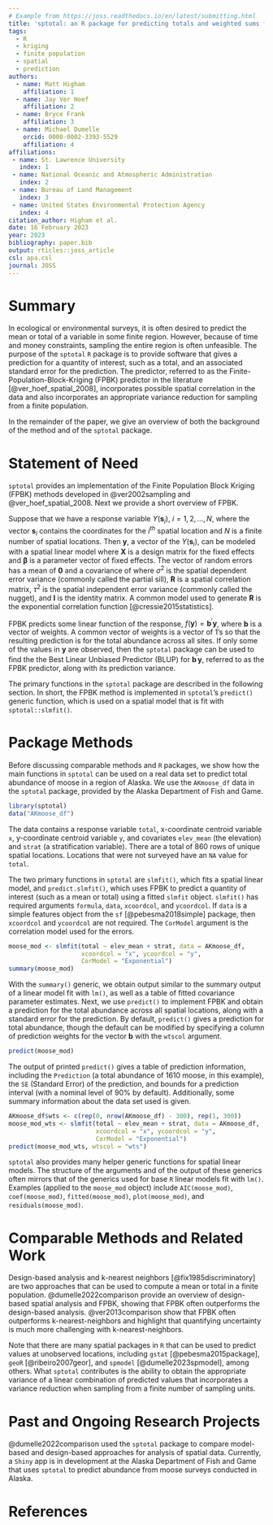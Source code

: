```yaml
---
# Example from https://joss.readthedocs.io/en/latest/submitting.html
title: 'sptotal: an R package for predicting totals and weighted sums from spatial data'
tags:
  - R
  - kriging
  - finite population
  - spatial
  - prediction
authors:
  - name: Matt Higham
    affiliation: 1
  - name: Jay Ver Hoef
    affiliation: 2
  - name: Bryce Frank
    affiliation: 3
  - name: Michael Dumelle
    orcid: 0000-0002-3393-5529
    affiliation: 4
affiliations:
 - name: St. Lawrence University
   index: 1
 - name: National Oceanic and Atmospheric Administration
   index: 2
 - name: Bureau of Land Management
   index: 3
 - name: United States Environmental Protection Agency
   index: 4
citation_author: Higham et al.
date: 16 February 2023
year: 2023
bibliography: paper.bib
output: rticles::joss_article
csl: apa.csl
journal: JOSS
---
```


# Summary

In ecological or environmental surveys, it is often desired to predict the mean or total of a variable in some finite region. However, because of time and money constraints, sampling the entire region is often unfeasible. The purpose of the ``sptotal`` ``R`` package is to provide software that gives a prediction for a quantity of interest, such as a total, and an associated standard error for the prediction. The predictor, referred to as the Finite-Population-Block-Kriging (FPBK) predictor in the literature [@ver_hoef_spatial_2008], incorporates possible spatial correlation in the data and also incorporates an appropriate variance reduction for sampling from a finite population. 

In the remainder of the paper, we give an overview of both the background of the method and of the ``sptotal`` package. 

# Statement of Need

``sptotal`` provides an implementation of the Finite Population Block Kriging (FPBK) methods developed in @ver2002sampling and @ver_hoef_spatial_2008.  Next we provide a short overview of FPBK.

Suppose that we have a response variable $Y(\mathbf{s}_{i})$, $i = 1, 2, \ldots, N$, where the vector $\mathbf{s}_i$ contains the coordinates for the $i^{th}$ spatial location and $N$ is a finite number of spatial locations. Then $\mathbf{y}$, a vector of the $Y(\mathbf{s}_{i})$, can be modeled with a spatial linear model
\mbox{}
\begin{equation}
\mathbf{y} = \mathbf{X} \boldsymbol{\beta} + \boldsymbol{\epsilon},
\end{equation}
\noindent
where $\mathbf{X}$ is a design matrix for the fixed effects and $\boldsymbol{\beta}$ is a parameter vector of fixed effects. The vector of random errors has a mean of $\mathbf{0}$ and a covariance of 
\mbox{}
\begin{equation}
\text{var}(\boldsymbol{\epsilon}) = \sigma^2 \mathbf{R} + \tau^2 \mathbf{I},
\end{equation}
\noindent
where $\sigma^2$ is the spatial dependent error variance (commonly called the partial sill), $\mathbf{R}$ is a spatial correlation matrix, $\tau^2$ is the spatial independent error variance (commonly called the nugget), and $\mathbf{I}$ is the identity matrix. A common model used to generate $\mathbf{R}$ is the exponential correlation function [@cressie2015statistics]. 

FPBK predicts some linear function of the response, $f(\mathbf{y}) = \mathbf{b}^\prime \mathbf{y}$, where $\mathbf{b}$ is a vector of weights. A common vector of weights is a vector of 1's so that the resulting prediction is for the total abundance across all sites. If only some of the values in $\mathbf{y}$ are observed, then the ``sptotal`` package can be used to find the the Best Linear Unbiased Predictor (BLUP) for $\mathbf{b}^\prime \mathbf{y}$, referred to as the FPBK predictor, along with its prediction variance.

The primary functions in the ``sptotal`` package are described in the following section. In short, the FPBK method is implemented in ``sptotal``'s ``predict()`` generic function, which is used on a spatial model that is fit with ``sptotal::slmfit()``.

# Package Methods

Before discussing comparable methods and ``R`` packages, we show how the main functions in ``sptotal`` can be used on a real data set to predict total abundance of moose in a region of Alaska. We use the `AKmoose_df` data in the ``sptotal`` package, provided by the Alaska Department of Fish and Game. 

```r
library(sptotal)
data("AKmoose_df")
```

The data contains a response variable `total`, x-coordinate centroid variable `x`, y-coordinate centroid variable `y`, and covariates `elev_mean` (the elevation) and `strat` (a stratification variable). There are a total of 860 rows of unique spatial locations. Locations that were not surveyed have an ``NA`` value for ``total``. 

The two primary functions in ``sptotal`` are ``slmfit()``, which fits a spatial linear model, and ``predict.slmfit()``, which uses FPBK to predict a quantity of interest (such as a mean or total) using a fitted ``slmfit`` object. `slmfit()` has required arguments `formula`, `data`, `xcoordcol`, and `ycoordcol`. If `data` is a simple features object from the `sf` [@pebesma2018simple] package, then `xcoordcol` and `ycoordcol` are not required. The `CorModel` argument is the correlation model used for the errors.

```r
moose_mod <- slmfit(total ~ elev_mean + strat, data = AKmoose_df,
                    xcoordcol = "x", ycoordcol = "y",
                    CorModel = "Exponential")
summary(moose_mod)
```

With the `summary()` generic, we obtain output similar to the summary output of a linear model fit with `lm()`, as well as a table of fitted covariance parameter estimates. Next, we use `predict()` to implement FPBK and obtain a prediction for the total abundance across all spatial locations, along with a standard error for the prediction. By default, `predict()` gives a prediction for total abundance, though the default can be modified by specifying a column of prediction weights for the vector $\mathbf{b}$ with the `wtscol` argument.

```r
predict(moose_mod)
```

The output of printed `predict()` gives a table of prediction information, including the `Prediction` (a total abundance of 1610 moose, in this example), the `SE` (Standard Error) of the prediction, and bounds for a prediction interval (with a nominal level of 90% by default). Additionally, some summary information about the data set used is given.

```r
AKmoose_df$wts <- c(rep(0, nrow(AKmoose_df) - 300), rep(1, 300))
moose_mod_wts <- slmfit(total ~ elev_mean + strat, data = AKmoose_df,
                        xcoordcol = "x", ycoordcol = "y",
                        CorModel = "Exponential")
predict(moose_mod_wts, wtscol = "wts")
```

``sptotal`` also provides many helper generic functions for spatial linear models. The structure of the arguments and of the output of these generics often mirrors that of the generics used for base ``R`` linear models fit with ``lm()``. Examples (applied to the `moose_mod` object) include ``AIC(moose_mod)``, ``coef(moose_mod)``, ``fitted(moose_mod)``, ``plot(moose_mod)``, and ``residuals(moose_mod)``.

# Comparable Methods and Related Work

Design-based analysis and k-nearest neighbors [@fix1985discriminatory] are two approaches that can be used to compute a mean or total in a finite population. @dumelle2022comparison provide an overview of design-based spatial analysis and FPBK, showing that FPBK often outperforms the design-based analysis. @ver2013comparison show that FPBK often outperforms k-nearest-neighbors and highlight that quantifying uncertainty is much more challenging with k-nearest-neighbors.

Note that there are many spatial packages in ``R`` that can be used to predict values at unobserved locations, including ``gstat`` [@pebesma2015package], ``geoR`` [@ribeiro2007geor], and ``spmodel`` [@dumelle2023spmodel], among others. What ``sptotal`` contributes is the ability to obtain the appropriate variance of a linear combination of predicted values that incorporates a variance reduction when sampling from a finite number of sampling units. 

# Past and Ongoing Research Projects

@dumelle2022comparison used the ``sptotal`` package to compare model-based and design-based approaches for analysis of spatial data. Currently, a ``Shiny`` app is in development at the Alaska Department of Fish and Game that uses ``sptotal`` to predict abundance from moose surveys conducted in Alaska. 

# References

